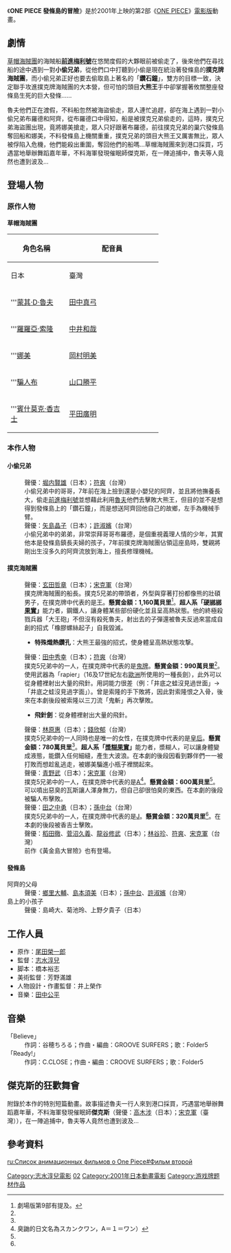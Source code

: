 {{noteTA|G1=OnePiece}}
{{電影資訊框
| 片名     = 航海王 發條島的冒險
| 電影原名 = {{lang|ja|ONE PIECE ねじまき島の冒険}}
| 圖像     = ONE PIECE ねじまき島の冒険.JPG
| 圖像大小 = 200px
| 圖像說明 = 
| 片名表記 = 
| 副標題   = 
| 導演     = [[志水淳兒|志水淳兒]]
| 監製     = 
| 製片     = 
| 編劇     = [[橋本裕志|橋本裕志]]
| 劇本     = 
| 故事     = 
| 原著     = {{Based on|[[ONE_PIECE|ONE PIECE]]|[[尾田榮一郎|尾田榮一郎]]}}
| 旁白     = [[大場真人|大場真人]]
| 統籌     = 
| 主演     = {{Plainlist|
* [[田中真弓|田中真弓]]
* [[中井和哉|中井和哉]]
* [[岡村明美|岡村明美]]
* [[山口勝平|山口勝平]]
* [[平田廣明|平田廣明]]
}}
| 配樂     = [[田中公平|田中公平]]
| 主題曲   = Folder5「Believe」
| 片尾曲   = Folder5「Ready!」
| 攝影     = 若尾卓見
| 剪輯     = 福光伸一
| 音效     = 二宮健治
| 製片商   = [[東映動畫|東映動畫]]
| 片長     = 共60分鐘（含短篇動畫5分）
| 產地     = {{JPN}}
| 語言     = [[日語|日語]]
| 上映日期 = {{flagicon|Japan}} 2001年3月3日<br/>{{flagicon|CHNML}} 2011年8月9日（[[CCTV-6|CCTV-6]]）
| 發行商   = {{flagicon|Japan}} [[東映|東映]]<br>{{flagicon|Taiwan}} [[木棉花國際|木棉花國際]]
| 發行日期 = 
| 公映許可 = [[東映|東映]]
| 預算     = 
| 票房     = 30億日圓<ref>{{cite web |url=http://www.eiren.org/toukei/2001.html |title=過去興行収入上位作品 2001年（1月～12月） |publisher=日本映画製作者連盟 |deadurl=yes |archiveurl=https://www.webcitation.org/5m2LKRMIj?url=http://www.eiren.org/toukei/2001.html |archivedate=2009-12-15 |accessdate=2009-07-31 }}</ref>
| 前集     = [[ONE_PIECE_黃金島大冒險|ONE PIECE 黃金島大冒險]]
| 續集     = [[ONE_PIECE_珍獸島之喬巴王國|ONE PIECE 珍獸島之喬巴王國]]
| 中國大陸片名 = 航海王：發條島大冒險
| 臺灣片名 = 航海王 發條島大冒險
}}

《'''ONE PIECE 發條島的冒險'''》是於2001年上映的第2部《[[ONE_PIECE|ONE PIECE]]》[[ONE_PIECE_(動畫)#電影版|電影版]]動畫。

== 劇情 ==
[[草帽海賊團|草帽海賊團]]的海賊船'''[[前進梅利號|前進梅利號]]'''在悠閒度假的大夥眼前被偷走了，後來他們在尋找船的途中遇到一對'''小偷兄弟'''，從他們口中打聽到小偷是現在統治著發條島的'''撲克牌海賊團'''，而小偷兄弟正好也要去偷取島上著名的「'''鑽石鐘'''」，雙方的目標一致，決定聯手攻進撲克牌海賊團的大本營，但可怕的頭目'''大熊王'''手中卻掌握著攸關整座發條島生死的巨大發條……

魯夫他們正在渡假，不料船忽然被海盜偷走，眾人連忙追趕，卻在海上遇到一對小偷兄弟布羅德和阿齊，從布羅德口中得知，船是被撲克兄弟偷走的，這時，撲克兄弟海盜團出現，竟將娜美搶走，眾人只好跟著布羅德，前往撲克兄弟的巢穴發條島奪回船和娜美，不料發條島上機關重重，撲克兄弟的頭目大熊王又厲害無比，眾人被俘陷入危機，他們能殺出重圍，奪回他們的船嗎…草帽海賊團來到港口採買，巧遇當地舉辦舞蹈嘉年華，不料海軍發現催眠師傑克斯，在一陣追捕中，魯夫等人竟然也遭到波及…

== 登場人物 ==
=== 原作人物 ===
'''草帽海賊團'''
{| class="wikitable" style="text-align:center;"
!rowspan="2" width=120|角色名稱
!colspan="2" width=200|配音員
|-
!width=100|{{Flagicon|JPN}} 日本
!width=100|{{flagicon|TWN}} 臺灣
|-
|'''[[蒙其·D·魯夫|蒙其·D·魯夫]]
| [[田中真弓|田中真弓]]
| [[錢欣郁|錢欣郁]]
|-
|'''[[羅羅亞·索隆|羅羅亞·索隆]]
| [[中井和哉|中井和哉]]
| [[宋克軍|宋克軍]]
|-
|'''[[娜美|娜美]]
| [[岡村明美|岡村明美]]
| [[許淑嬪|許淑嬪]]
|-
|'''[[騙人布|騙人布]]
| [[山口勝平|山口勝平]]
| [[符爽|符爽]]
|-
|'''[[賓什莫克·香吉士|賓什莫克·香吉士]]
| [[平田廣明|平田廣明]]
| [[孫中台|孫中台]]
|}

=== 本作人物 ===
==== 小偷兄弟 ====
; {{nihongo|布羅德|ボロード|Borodo}}
: 聲優：[[堀内賢雄|堀内賢雄]]（日本）；[[符爽|符爽]]（台灣）
: 小偷兄弟中的哥哥，7年前在海上撿到還是小嬰兒的阿齊，並且將他撫養長大，偷走[[前進梅利號|前進梅利號]]並想藉此利用[[魯夫|魯夫]]他們去擊敗大熊王，但目的並不是想得到發條島上的「鑽石鐘」，而是想送阿齊回他自己的故鄉，左手為機械手臂。
; {{nihongo|阿齊|アキース|Akisu}}
: 聲優：[[矢島晶子|矢島晶子]]（日本）；[[許淑嬪|許淑嬪]]（台灣）
: 小偷兄弟中的弟弟，非常崇拜哥哥布羅德，是個重視義理人情的少年，其實他本是發條島鎮長夫婦的孩子，7年前撲克牌海賊團佔領這座島時，雙親將剛出生沒多久的阿齊流放到海上，擅長修理機械。

==== 撲克海賊團 ====
; {{nihongo|大熊王|ベアキング|Bear King}}
: 聲優：[[玄田哲章|玄田哲章]]（日本）；[[宋克軍|宋克軍]]（台灣）
: 撲克牌海賊團的船長。撲克5兄弟的帶頭者，外型與穿著打扮都像熊的壯碩男子，在撲克牌中代表的是[[王|王]]。'''懸賞金額：1,160萬貝里'''<ref name="M9">劇場版第9部有提及。</ref>。'''超人系「[[惡魔果實|硬梆梆果實]]」'''能力者，鋼鐵人，讓身體某些部份硬化並且呈高熱狀態。他的終極殺戮兵器「大王砲」不但沒有殺死魯夫，射出去的子彈還被魯夫反過來當成自創的招式「橡膠螺絲起子」自我毀滅。
:* '''特殊熾熱鑽孔'''：大熊王最強的招式，使身體呈高熱狀態攻撃。
; {{nihongo|小丑|ビンジョーカー|Pin Joker}}
: 聲優：[[田中秀幸|田中秀幸]]（日本）；[[符爽|符爽]]（台灣）
: 撲克5兄弟中的一人，在撲克牌中代表的是[[鬼牌|鬼牌]]。'''懸賞金額：990萬貝里'''<ref name="M9"/>。使用武器為「rapier」（16及17世紀左右[[歐洲|歐洲]]所使用的一種長劍），此外可以從身體裡射出大量的飛針。用詞能力很差（例：「井底之蛙沒見過世面」→「井底之蛙沒見過字面」）。曾是索隆的手下敗將，因此對索隆恨之入骨，後來在本劇後段被索隆以三刀流「鬼斬」再次擊敗。
:* '''飛針劍'''：從身體裡射出大量的飛針。
; {{nihongo|紅心皇后|ハニークィーン|Honey Queen}}
: 聲優：[[林原惠|林原惠]]（日本）；[[錢欣郁|錢欣郁]]（台灣）
: 撲克5兄弟中的一人同時也是唯一的女性，在撲克牌中代表的是[[皇后|皇后]]。'''懸賞金額：780萬貝里'''<ref name="M9"/>。'''超人系「[[惡魔果實|漿糊果實]]」'''能力者，漿糊人，可以讓身體變成液態，能鑽入任何細縫，產生大波浪。在本劇的後段因看到夥伴們一一被打敗而想趁亂逃走，被娜美騙進小瓶子裡關起來。
; {{nihongo|臭鼬|スカンクワン|Skunk One}}
: 聲優：[[青野武|青野武]]（日本）；[[宋克軍|宋克軍]]（台灣）
: 撲克5兄弟中的一人，在撲克牌中代表的是[[A|A]]<ref>臭鼬的日文名為スカンクワン，A＝１＝ワン）</ref>。'''懸賞金額：600萬貝里'''<ref name="M9"/>。可以噴出惡臭的瓦斯讓人渾身無力，但自己卻很怕臭的東西。在本劇的後段被騙人布擊敗。
; {{nihongo|豬傑克|ブージャック|Boo Jack}}
: 聲優：[[田之中勇|田之中勇]]（日本）；[[孫中台|孫中台]]（台灣）
: 撲克5兄弟中的一人，在撲克牌中代表的是[[J|J]]。'''懸賞金額：320萬貝里'''<ref name="M9"/>。在本劇的後段被香吉士擊敗。
; {{nihongo|丹尼、唐尼、迪尼（鬣狗三人組）|ダニー、ドニー、デニー（ハイエナ三人衆）}}
: 聲優：[[稻田徹|稻田徹]]、[[菅沼久義|菅沼久義]]、[[龍谷修武|龍谷修武]]（日本）；[[林谷珍|林谷珍]]、[[符爽|符爽]]、[[宋克軍|宋克軍]]（台灣）
: 前作《黃金島大冒險》也有登場。

==== 發條島 ====
; 阿齊的父母
: 聲優：[[鄉里大輔|鄉里大輔]]、[[島本須美|島本須美]]（日本）；[[孫中台|孫中台]]、[[許淑嬪|許淑嬪]]（台灣）
; 島上的小孩子 
: 聲優：島崎大、菊池玲、上野夕貴子（日本）

== 工作人員 ==
* 原作：[[尾田榮一郎|尾田榮一郎]]
* 監督：[[志水淳兒|志水淳兒]]
* 脚本：橋本裕志
* 美術監督：芳野滿雄
* 人物設計・作畫監督：井上榮作
* 音樂：[[田中公平|田中公平]]

== 音樂 ==
; 「Believe」
: 作詞：谷穂ちろる；作曲・編曲：GROOVE SURFERS；歌：Folder5
; 「Ready!」
: 作詞：C.CLOSE；作曲・編曲：CROOVE SURFERS；歌：Folder5

== 傑克斯的狂歡舞會 ==
附錄於本作的特別短篇動畫。故事描述魯夫一行人來到港口採買，巧遇當地舉辦舞蹈嘉年華，不料海軍發現催眠師'''傑克斯'''（聲優：[[高木涉|高木涉]]（日本）；[[宋克軍|宋克軍]]（臺灣）），在一陣追捕中，魯夫等人竟然也遭到波及…

== 參考資料 ==
<div class="references-small">
<references />
</div>

{{ONE PIECE}}
{{志水淳兒監督作品}}
[[Category:志水淳兒電影|Category:志水淳兒電影]]
[[Category:ONE_PIECE劇場版|02]]
[[Category:2001年日本動畫電影|Category:2001年日本動畫電影]]
[[Category:游戏牌题材作品|Category:游戏牌题材作品]]
[[ru:Список_анимационных_фильмов_о_One_Piece#Фильм_второй|ru:Список анимационных фильмов о One Piece#Фильм второй]]